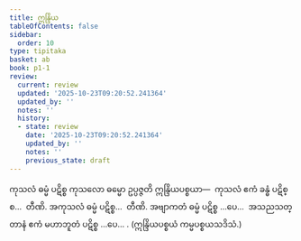 ```yaml
---
title: ဣန္ဒြိယ
tableOfContents: false
sidebar:
  order: 10
type: tipitaka
basket: ab
book: p1-1
review:
  current: review
  updated: '2025-10-23T09:20:52.241364'
  updated_by: ''
  notes: ''
  history:
  - state: review
    date: '2025-10-23T09:20:52.241364'
    updated_by: ''
    notes: ''
    previous_state: draft
---
```



<ReviewStatus review={frontmatter.review} showDetails={true} />

<HypothesisAnnotation frontmatter={frontmatter} />

<DynamicBreadcrumb />

<Division number="14" book="p1-1" e="ch" v="36" p="298">

<Paragraph number="160" book="p1-1">
ကုသလံ ဓမ္မံ ပဋိစ္စ ကုသလော ဓမ္မော ဥပ္ပဇ္ဇတိ ဣန္ဒြိယပစ္စယာ—  ကုသလံ ဧကံ ခန္ဓံ ပဋိစ္စ…  တီဏိ.
</Paragraph>

<Paragraph number="161" book="p1-1">
အကုသလံ ဓမ္မံ ပဋိစ္စ…  တီဏိ.
</Paragraph>

<Paragraph number="162" book="p1-1">
အဗျာကတံ ဓမ္မံ ပဋိစ္စ …ပေ…  အသညသတ္တာနံ ဧကံ မဟာဘူတံ ပဋိစ္စ …ပေ… . (ဣန္ဒြိယပစ္စယံ ကမ္မပစ္စယသဒိသံ.)
</Paragraph>
</Division>